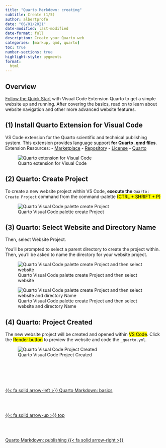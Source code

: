 ```yaml
---
title: "Quarto Markdown: creating"
subtitle: Create (1/5)
author: albertprofe
date: "06/01/2021"
date-modified: last-modified
date-format: full
description: Create your Quarto web
categories: [markup, qmd, quarto]
toc: true
number-sections: true
highlight-style: pygments
format:
  html
---
```


## Overview
[Follow the Quick Start](https://quarto.org/docs/websites/) with Visual Code Extension Quarto to get a simple website up and running. After covering the basics, read on to learn about website navigation and other more advanced website features.

::: {.callout-tip collapse="true" icon=false}
## (1) Install Quarto Extension for Visual Code
VS Code extension for the Quarto scientific and technical publishing system. This extension provides language support **for Quarto .qmd files**. Extension Resources:
- [Marketplace](https://marketplace.visualstudio.com/items?itemName=quarto.quarto)
- [Repository](https://github.com/quarto-dev/quarto-vscode)
- [License](https://quarto.gallerycdn.vsassets.io/extensions/quarto/quarto/1.57.0/1670089936546/Microsoft.VisualStudio.Services.Content.License)
- [Quarto](https://marketplace.visualstudio.com/publishers/quarto)

![Quarto extension for Visual Code](/images/markup/quartoextension.png){.image-preview #quarto-extension-vscode}
:::

::: {.callout-tip collapse="true" icon=false}
## (2) Quarto: Create Project
To create a new website project within VS Code, **execute the** `Quarto: Create Project` command from the command-palette <mark>(CTRL + SHRIFT + P)</mark>

![Quarto Visual Code palette create Project](https://quarto.org/docs/websites/images/vscode-create-project-command.png){.image-preview #quarto-create-vscode}
:::

::: {.callout-tip collapse="true" icon=false}
## (3) Quarto: Select Website and Directory Name
Then, select Website Project.

You’ll be prompted to select a parent directory to create the project within. Then, you’ll be asked to name the directory for your website project.

![Quarto Visual Code palette create Project and then select website](https://quarto.org/docs/websites/images/vscode-create-project-website.png){.image-preview #quarto-website-vscode}

![Quarto Visual Code palette create Project and then select website and directory Name](https://quarto.org/docs/websites/images/vscode-create-project-directory.png){.image-preview #quarto-directory-name-vscode}
:::

::: {.callout-tip collapse="true" icon=false}
## (4) Quarto: Project Created
The new website project will be created and opened within <mark>VS Code</mark>. Click the <mark>Render button</mark> to preview the website and code the `_quarto.yml`.

![Quarto Visual Code Project Created](https://quarto.org/docs/websites/images/vscode-create-project-render.png){.image-preview #quarto-project-created}

:::


<!--- navLinks -->
<br><br>
<div class=row>
<br>
<div class='column left previous'>
<br>
[{{< fa solid arrow-left >}} Quarto Markdown: basics ](/markup/markup-quarto-basics.qmd)
<br>
</div>
<br>
<div class='column center'>
<br>
[{{< fa solid arrow-up >}} top](#top)
<br>
</div>
<br>
<div class='column right next'>
<br>
[Quarto Markdown: publishing  {{< fa solid arrow-right >}}](/markup/markup-quarto-publish.qmd)
<br>
</div>
<br>
</div>
